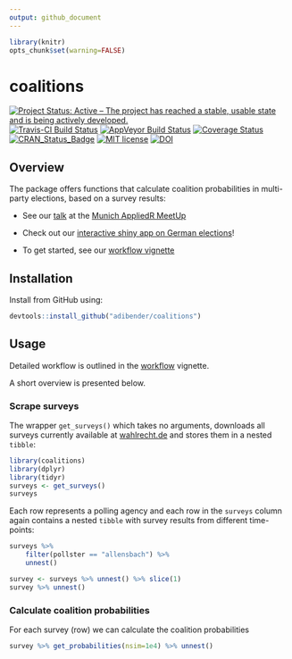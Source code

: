 ```yaml
---
output: github_document
---
```


```r
library(knitr)
opts_chunk$set(warning=FALSE)
```

# coalitions

[![Project Status: Active – The project has reached a stable, usable state and is being actively developed.](http://www.repostatus.org/badges/latest/active.svg)](http://www.repostatus.org/#active)
[![Travis-CI Build Status](https://travis-ci.org/adibender/coalitions.svg?branch=master)](https://travis-ci.org/adibender/coalitions)
[![AppVeyor Build Status](https://ci.appveyor.com/api/projects/status/github/adibender/coalitions?branch=master&svg=true)](https://ci.appveyor.com/project/adibender/coalitions)
[![Coverage Status](https://codecov.io/github/adibender/coalitions/master.svg)](https://codecov.io/github/adibender/coalitions?branch=master)
[![CRAN_Status_Badge](http://www.r-pkg.org/badges/version/coalitions)](https://cran.r-project.org/package=coalitions)
[![MIT license](http://img.shields.io/badge/license-MIT-brightgreen.svg)](http://opensource.org/licenses/MIT)
[![DOI](https://zenodo.org/badge/14168815.svg)](https://zenodo.org/badge/latestdoi/14168815)


## Overview

The package offers functions that calculate coalition probabilities
in multi-party elections, based on a survey results:

  - See our [talk](https://adibender.netlify.com/talk/appliedr-meetup/) at the
[Munich AppliedR MeetUp](https://www.meetup.com/de-DE/Applied-R-Munich/)

  - Check out our [interactive shiny app on German elections](http://koala.stat.uni-muenchen.de/)!

  - To get started, see our [workflow vignette](https://adibender.github.io/coalitions/articles/workflow.html)

## Installation

Install from GitHub using:
```r
devtools::install_github("adibender/coalitions")
```


## Usage

Detailed workflow is outlined in the
[workflow](https://adibender.github.io/coalitions/articles/workflow.html)
vignette.

A short overview is presented below.


### Scrape surveys

The wrapper `get_surveys()` which takes no arguments, downloads all surveys currently available at [wahlrecht.de](http://www.wahlrecht.de/umfragen) and stores them in a nested `tibble`:

```r
library(coalitions)
library(dplyr)
library(tidyr)
surveys <- get_surveys()
surveys
```

Each row represents a polling agency and each row in the `surveys` column again
contains a nested `tibble` with survey results from different time-points:

```r
surveys %>%
    filter(pollster == "allensbach") %>%
    unnest()

survey <- surveys %>% unnest() %>% slice(1)
survey %>% unnest()
```

### Calculate coalition probabilities
For each survey (row) we can calculate the coalition probabilities

```r
survey %>% get_probabilities(nsim=1e4) %>% unnest()
```
